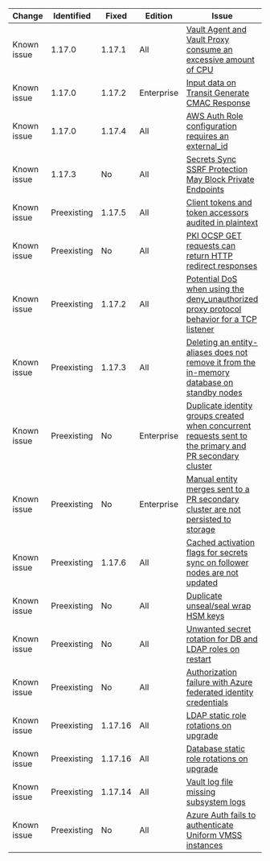 Change      | Identified  | Fixed    | Edition    | Issue
----------- | ----------- |--------- | ---------- | -----
Known issue | 1.17.0      | 1.17.1   | All        | [Vault Agent and Vault Proxy consume an excessive amount of CPU](/vault/docs/v1.17.x/upgrading/upgrade-to-1.17.x#vault-agent-and-vault-proxy-consume-an-excessive-amount-of-cpu)
Known issue | 1.17.0      | 1.17.2   | Enterprise | [Input data on Transit Generate CMAC Response](/vault/docs/v1.17.x/upgrading/upgrade-to-1.17.x#input-data-on-transit-generate-cmac-response)
Known issue | 1.17.0      | 1.17.4   | All        | [AWS Auth Role configuration requires an external_id](/vault/docs/v1.17.x/upgrading/upgrade-to-1.17.x#aws-auth-role-configuration-requires-an-external_id)
Known issue | 1.17.3      | No       | All        | [Secrets Sync SSRF Protection May Block Private Endpoints](/vault/docs/v1.17.x/upgrading/upgrade-to-1.17.x#secrets-sync-ssrf-protection-may-block-private-endpoints)
Known issue | Preexisting | 1.17.5   | All        | [Client tokens and token accessors audited in plaintext](/vault/docs/v1.17.x/upgrading/upgrade-to-1.17.x#client-tokens-and-token-accessors-audited-in-plaintext)
Known issue | Preexisting | No       | All        | [PKI OCSP GET requests can return HTTP redirect responses](/vault/docs/v1.12.x/upgrading/upgrade-to-1.12.x#pki-ocsp-get-requests-can-return-http-redirect-responses)
Known issue | Preexisting | 1.17.2   | All        | [Potential DoS when using the deny_unauthorized proxy protocol behavior for a TCP listener](/vault/docs/v1.16.x/upgrading/upgrade-to-1.16.x#potential-dos-when-using-the-deny_unauthorized-proxy-protocol-behavior-for-a-tcp-listener)
Known issue | Preexisting | 1.17.3   | All        | [Deleting an entity-aliases does not remove it from the in-memory database on standby nodes](/vault/docs/v1.16.x/upgrading/upgrade-to-1.16.x#deleting-an-entity-aliases-does-not-remove-it-from-the-in-memory-database-on-standby-nodes)
Known issue | Preexisting | No       | Enterprise | [Duplicate identity groups created when concurrent requests sent to the primary and PR secondary cluster](/vault/docs/v1.16.x/upgrading/upgrade-to-1.16.x#duplicate-identity-groups-created-when-concurrent-requests-sent-to-the-primary-and-pr-secondary-cluster)
Known issue | Preexisting | No       | Enterprise | [Manual entity merges sent to a PR secondary cluster are not persisted to storage](/vault/docs/v1.16.x/upgrading/upgrade-to-1.16.x#manual-entity-merges-sent-to-a-pr-secondary-cluster-are-not-persisted-to-storage)
Known issue | Preexisting | 1.17.6   | All        | [Cached activation flags for secrets sync on follower nodes are not updated](/vault/docs/v1.17.x/upgrading/upgrade-to-1.17.x#cached-activation-flags-for-secrets-sync-on-follower-nodes-are-not-updated)
Known issue | Preexisting | No       | All        | [Duplicate unseal/seal wrap HSM keys](/vault/docs/v1.16.x/upgrading/upgrade-to-1.16.x#seal-seal-wrapped-duplicate-hsm-keys)
Known issue | Preexisting | No       | All        | [Unwanted secret rotation for DB and LDAP roles on restart](/vault/docs/v1.16.x/upgrading/upgrade-to-1.16.x#database-and-ldap-secrets-engine-unwanted-secret-rotation-on-backend-restart)
Known issue | Preexisting | No       | All        | [Authorization failure with Azure federated identity credentials](/vault/docs/v1.16.x/upgrading/upgrade-to-1.16.x#authorization-failures-using-azure-federated-identity-credentials)
Known issue | Preexisting | 1.17.16  | All        | [LDAP static role rotations on upgrade](/vault/docs/v1.16.x/upgrading/upgrade-to-1.16.x#ldap-static-role-rotations-on-upgrade)
Known issue | Preexisting | 1.17.16  | All        | [Database static role rotations on upgrade](/vault/docs/v1.16.x/upgrading/upgrade-to-1.16.x#database-static-role-rotations-on-upgrade)
Known issue | Preexisting | 1.17.14  | All        | [Vault log file missing subsystem logs](/vault/docs/v1.16.x/upgrading/upgrade-to-1.16.x#vault-log-file-missing-subsystem-logs)
Known issue | Preexisting | No       | All        | [Azure Auth fails to authenticate Uniform VMSS instances](/vault/docs/v1.16.x/upgrading/upgrade-to-1.16.x#azure-auth-fails-to-authenticate-uniform-vmss-instances)
